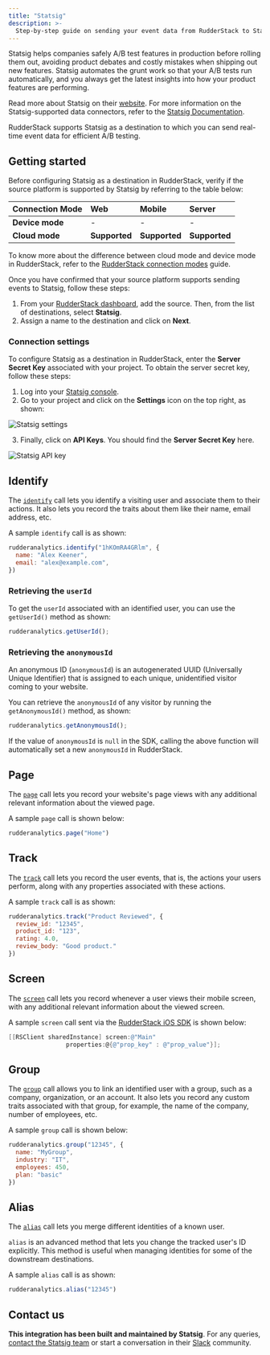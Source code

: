 ```yaml
---
title: "Statsig"
description: >-
  Step-by-step guide on sending your event data from RudderStack to Statsig.
---
```


Statsig helps companies safely A/B test features in production before rolling them out, avoiding product debates and costly mistakes when shipping out new features. Statsig automates the grunt work so that your A/B tests run automatically, and you always get the latest insights into how your product features are performing.

<div class="successBlock">

Read more about Statsig on their <a href="https://statsig.com/">website</a>. For more information on the Statsig-supported data connectors, refer to the <a href="https://docs.statsig.com/">Statsig Documentation</a>.
</div>

RudderStack supports Statsig as a destination to which you can send real-time event data for efficient A/B testing.

## Getting started

Before configuring Statsig as a destination in RudderStack, verify if the source platform is supported by Statsig by referring to the table below:

| Connection Mode     | Web           | Mobile                 | Server        |
| :------------------ | :------------ | :--------------------- | :-------------|
| **Device mode**     | -             | -                      | -             |
| **Cloud mode**      | **Supported** | **Supported**          | **Supported** |

<div class="infoBlock">
 
 To know more about the difference between cloud mode and device mode in RudderStack, refer to the <a href="https://rudderstack.com/docs/rudderstack-cloud/rudderstack-connection-modes/">RudderStack connection modes</a> guide.
</div>

Once you have confirmed that your source platform supports sending events to Statsig, follow these steps:

1. From your [RudderStack dashboard](https://app.rudderstack.com/), add the source. Then, from the list of destinations, select **Statsig**.
2. Assign a name to the destination and click on **Next**.

### Connection settings

To configure Statsig as a destination in RudderStack, enter the **Server Secret Key** associated with your project. To obtain the server secret key, follow these steps:

1. Log into your [Statsig console](https://console.statsig.com).
2. Go to your project and click on the **Settings** icon on the top right, as shown:

<img src="../../assets/event-stream-destinations/statsig-settings.png" alt="Statsig settings" />

3. Finally, click on **API Keys**. You should find the **Server Secret Key** here.

<img src="../../assets/event-stream-destinations/statsig-api-keys.png" alt="Statsig API key" />

## Identify

The [`identify`](https://rudderstack.com/docs/rudderstack-api/api-specification/rudderstack-spec/identify/) call lets you identify a visiting user and associate them to their actions. It also lets you record the traits about them like their name, email address, etc.

A sample `identify` call is as shown:

```javascript
rudderanalytics.identify("1hKOmRA4GRlm", {
  name: "Alex Keener",
  email: "alex@example.com",
})
```

### Retrieving the `userId`

To get the `userId` associated with an identified user, you can use the `getUserId()` method as shown:

```javascript
rudderanalytics.getUserId();
```

### Retrieving the `anonymousId`

An anonymous ID (`anonymousId`) is an autogenerated UUID (Universally Unique Identifier) that is assigned to each unique, unidentified visitor coming to your website.

You can retrieve the `anonymousId` of any visitor by running the `getAnonymousId()` method, as shown:

```javascript
rudderanalytics.getAnonymousId();
```

<div class="warningBlock">

If the value of <code class="inline-code">anonymousId</code> is <code class="inline-code">null</code> in the SDK, calling the above function will automatically set a new <code class="inline-code">anonymousId</code> in RudderStack.
</div>

## Page

The [`page`](https://rudderstack.com/docs/rudderstack-api/api-specification/rudderstack-spec/page/) call lets you record your website's page views with any additional relevant information about the viewed page.

A sample `page` call is shown below:

```javascript
rudderanalytics.page("Home")
```

## Track

The [`track`](https://rudderstack.com/docs/rudderstack-api/api-specification/rudderstack-spec/track/) call lets you record the user events, that is, the actions your users perform, along with any properties associated with these actions.

A sample `track` call is as shown:

```javascript
rudderanalytics.track("Product Reviewed", {
  review_id: "12345",
  product_id: "123",
  rating: 4.0,
  review_body: "Good product."
})
```

## Screen

The [`screen`](https://rudderstack.com/docs/rudderstack-api/api-specification/rudderstack-spec/screen/) call lets you record whenever a user views their mobile screen, with any additional relevant information about the viewed screen.

A sample `screen` call sent via the [RudderStack iOS SDK](https://rudderstack.com/docs/stream-sources/rudderstack-sdk-integration-guides/rudderstack-ios-sdk/) is shown below:

```objectivec
[[RSClient sharedInstance] screen:@"Main"
                properties:@{@"prop_key" : @"prop_value"}];
```

## Group

The [`group`](https://rudderstack.com/docs/rudderstack-api/api-specification/rudderstack-spec/group/) call allows you to link an identified user with a group, such as a company, organization, or an account. It also lets you record any custom traits associated with that group, for example, the name of the company, number of employees, etc.

A sample `group` call is shown below:

```javascript
rudderanalytics.group("12345", {
  name: "MyGroup",
  industry: "IT",
  employees: 450,
  plan: "basic"
})
```

## Alias

The [`alias`](https://rudderstack.com/docs/rudderstack-api/api-specification/rudderstack-spec/alias/) call lets you merge different identities of a known user.

<div class="successBlock">

<code class="inline-code">alias</code> is an advanced method that lets you change the tracked user's ID explicitly. This method is useful when managing identities for some of the downstream destinations.
</div>

A sample `alias` call is as shown:

```javascript
rudderanalytics.alias("12345")
```

## Contact us

**This integration has been built and maintained by Statsig**. For any queries, [contact the Statsig team](https://statsig.com/contact) or start a conversation in their [Slack](https://statsigcommunity.slack.com/) community.
